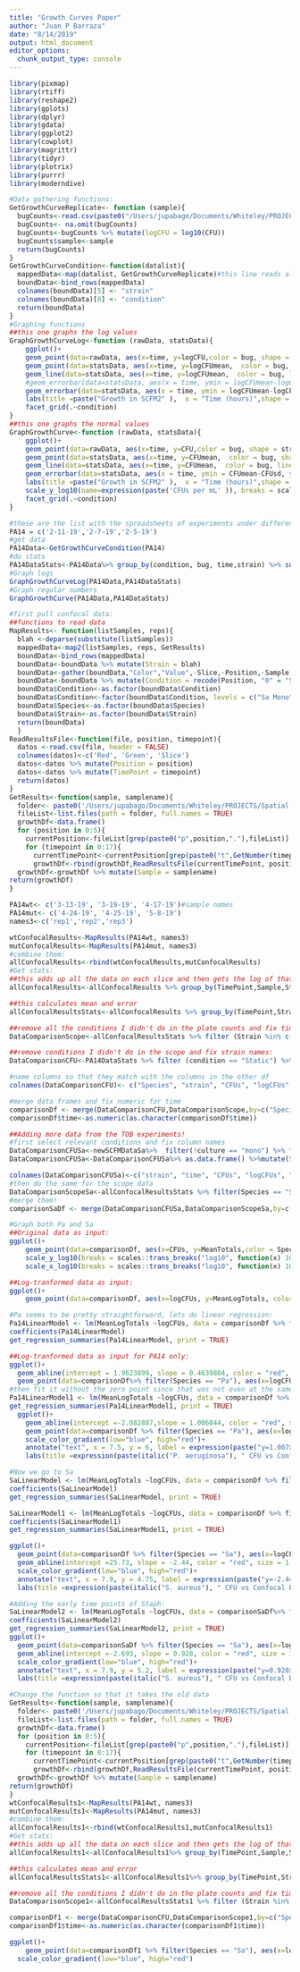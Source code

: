```yaml
---
title: "Growth Curves Paper"
author: "Juan P Barraza"
date: "8/14/2019"
output: html_document
editor_options: 
  chunk_output_type: console
---
```


```r
library(pixmap)
library(rtiff)
library(reshape2)
library(gplots)
library(dplyr)
library(gdata)
library(ggplot2)
library(cowplot)
library(magrittr)
library(tidyr)
library(plotrix)
library(purrr)
library(moderndive)

#Data gathering functions:
GetGrowthCurveReplicate<- function (sample){
  bugCounts<-read.csv(paste0("/Users/jupabago/Documents/Whiteley/PROJECTS/Spatial paper Data/GrowthCurves/", sample, ".csv"),header = TRUE)
  bugCounts<- na.omit(bugCounts)
  bugCounts<-bugCounts %>% mutate(logCFU = log10(CFU))
  bugCounts$sample<-sample
  return(bugCounts)
}
GetGrowthCurveCondition<-function(datalist){
  mappedData<-map(datalist, GetGrowthCurveReplicate)#this line reads all the files on the list
  boundData<-bind_rows(mappedData)
  colnames(boundData)[5] <- "strain"
  colnames(boundData)[8] <- "condition"
  return(boundData)
}
#Graphing functions
##this one graphs the log values
GraphGrowthCurveLog<-function (rawData, statsData){
    ggplot()+
    geom_point(data=rawData, aes(x=time, y=logCFU,color = bug, shape = strain),   size=2)+
    geom_point(data=statsData, aes(x=time, y=logCFUmean,  color = bug, shape = strain), size=2)+
    geom_line(data=statsData, aes(x=time, y=logCFUmean,  color = bug, linetype = strain), size=2)+
    #geom_errorbar(data=statsData, aes(x = time, ymin = logCFUmean-logCFUsd, ymax = logCFUmean+logCFUsd, color = bug, linetype = strain), width = 0, size = 1)+
    geom_errorbar(data=statsData, aes(x = time, ymin = logCFUmean-logCFUse, ymax = logCFUmean+logCFUse, color = bug, linetype = strain), width = 0, size = 1)+
    labs(title =paste("Growth in SCFM2" ),  x = "Time (hours)",shape = "Culture condition", color = "Bug")+
    facet_grid(.~condition)
}
##this one graphs the normal values
GraphGrowthCurve<-function (rawData, statsData){
    ggplot()+
    geom_point(data=rawData, aes(x=time, y=CFU,color = bug, shape = strain),   size=2)+
    geom_point(data=statsData, aes(x=time, y=CFUmean,  color = bug, shape = strain), size=2)+
    geom_line(data=statsData, aes(x=time, y=CFUmean,  color = bug, linetype = strain), size=2)+
    geom_errorbar(data=statsData, aes(x = time, ymin = CFUmean-CFUsd, ymax = CFUmean+CFUsd, color = bug, linetype = strain), width = 0, size = 1)+
    labs(title =paste("Growth in SCFM2" ),  x = "Time (hours)",shape = "strain", color = "Bug")+
    scale_y_log10(name=expression(paste('CFUs per mL' )), breaks = scales::trans_breaks("log10", function(x) 10^x), labels = scales::trans_format("log10", scales::math_format(10^.x)))+
    facet_grid(.~condition)
}
```

```r
#these are the list with the spreadsheets of experiments under different conditions
PA14 = c('2-11-19','2-7-19','2-5-19')
#get data
PA14Data<-GetGrowthCurveCondition(PA14)
#do stats
PA14DataStats<-PA14Data%>% group_by(condition, bug, time,strain) %>% summarise(CFUmean = mean (CFU), CFUsd = sd(CFU), CFUse = std.error(CFU), logCFUmean = mean (logCFU), logCFUsd = sd(logCFU),logCFUse = std.error(logCFU))
#Graph logs
GraphGrowthCurveLog(PA14Data,PA14DataStats)
#Graph regular numbers
GraphGrowthCurve(PA14Data,PA14DataStats)

```

```r
#first pull confocal data:
##functions to read data
MapResults<- function(listSamples, reps){
  blah <-deparse(substitute(listSamples))
  mappedData<-map2(listSamples, reps, GetResults)
  boundData<-bind_rows(mappedData)
  boundData<-boundData %>% mutate(Strain = blah)
  boundData<-gather(boundData,"Color","Value",-Slice,-Position,-Sample,-TimePoint,-Strain) %>% mutate(LogValue=ifelse(Value>0,log10(Value),0))
  boundData<-boundData %>% mutate(Condition = recode(Position, "0" = "Sa Mono", "1" = "Pa Mono", "2" = "Pa:Sa 1:1", "3" = "Pa:Sa 10:1", "4" = "Pa:Sa 1:100", "5" = "Pa:Sa 1:10" )) %>% mutate(Species = recode(Color, "Red" = "Sa", "Green" = "Pa")) %>% mutate(ZDistance = Slice *0.44)
  boundData$Condition<-as.factor(boundData$Condition)
  boundData$Condition<-factor(boundData$Condition, levels = c("Sa Mono", "Pa Mono", "Pa:Sa 1:1", "Pa:Sa 1:10", "Pa:Sa 1:100","Pa:Sa 10:1"))
  boundData$Species<-as.factor(boundData$Species)
  boundData$Strain<-as.factor(boundData$Strain)
  return(boundData)
  }
ReadResultsFile<-function(file, position, timepoint){
  datos <-read.csv(file, header = FALSE)
  colnames(datos)<-c('Red', 'Green', 'Slice')
  datos<-datos %>% mutate(Position = position)
  datos<-datos %>% mutate(TimePoint = timepoint)
  return(datos)
}
GetResults<-function(sample, samplename){
  folder<- paste0('/Users/jupabago/Documents/Whiteley/PROJECTS/Spatial paper Data/Microscopy Data/Other Data1/',sample,'/results')#the path needs to be "Other Data1"
  fileList<-list.files(path = folder, full.names = TRUE)
  growthDf<-data.frame()
  for (position in 0:5){
    currentPosition<-fileList[grep(paste0("p",position,"."),fileList)]
    for (timepoint in 0:17){
      currentTimePoint<-currentPosition[grep(paste0("t",GetNumber(timepoint),"_"),currentPosition)]
      growthDf<-rbind(growthDf,ReadResultsFile(currentTimePoint, position, timepoint))}}
  growthDf<-growthDf %>% mutate(Sample = samplename)
return(growthDf)
}

PA14wt<- c('3-13-19', '3-19-19', '4-17-19')#sample names 
PA14mut<- c('4-24-19', '4-25-19', '5-8-19')
names3<-c('rep1','rep2','rep3')

wtConfocalResults<-MapResults(PA14wt, names3)
mutConfocalResults<-MapResults(PA14mut, names3)
#combine them:
allConfocalResults<-rbind(wtConfocalResults,mutConfocalResults)
#Get stats:
##this adds up all the data on each slice and then gets the log of that total
allConfocalResults<-allConfocalResults %>% group_by(TimePoint,Sample,Strain,Condition,Species) %>% summarise(Totals = sum (Value))%>% mutate(LogTotals = ifelse(Totals>0, log10(Totals), 0))

##this calculates mean and error
allConfocalResultsStats<-allConfocalResults %>% group_by(TimePoint,Strain,Condition,Species) %>% summarise(MeanTotals = mean(Totals), SDTotals = sd(Totals), MeanLogTotals = mean(LogTotals), SDLogTotals = sd(LogTotals)) 

##remove all the conditions I didn't do in the plate counts and fix time points:
DataComparisonScope<-allConfocalResultsStats %>% filter (Strain %in% c("PA14wt","PA14mut")) %>% filter(Condition == "Pa:Sa 1:1") %>%  filter(TimePoint %in% c(0,3,7,11,15)) %>% select(Condition,TimePoint, Strain, Species, MeanTotals, MeanLogTotals) %>% mutate(time = ifelse(TimePoint>0, TimePoint+1, 0)) #The timePoint thing is because I start imaging after one hour and I don't have a time zero on scope

##remove conditions I didn't do in the scope and fix strain names:
DataComparisonCFU<-PA14DataStats %>% filter (condition == "Static") %>% select(bug, strain, CFUmean, logCFUmean, condition, time)%>% as.data.frame() %>% mutate(Strain = recode(DataComparisonCFU$strain, wt = "PA14wt", mut = "PA14mut"))

#name columns so that they match with the columns in the other df
colnames(DataComparisonCFU)<- c("Species", "strain", "CFUs", "logCFUs","Static", "time", "Strain")

#merge data frames and fix numeric for time
comparisonDf <- merge(DataComparisonCFU,DataComparisonScope,by=c("Species","Strain", "time"))
comparisonDf$time<-as.numeric(as.character(comparisonDf$time))

##Adding more data from the TOB experiments!
#first select relevant conditions and fix column names
DataComparisonCFUSa<-newSCFMDataSa%>%  filter(!culture == "mono") %>% filter(antibiotic == "Control") %>% select(CFU, culture, bug, timePoint, antibiotic, logTranformed,sample, condition) %>% group_by(culture, timePoint) %>% summarise(meanCFU = mean(CFU), meanLogCFU = mean(logTranformed))  
DataComparisonCFUSa<-DataComparisonCFUSa%>% as.data.frame() %>%mutate(Strain = recode(DataComparisonCFUSa$culture, wt = "PA14wt", mut = "PA14mut"))

colnames(DataComparisonCFUSa)<-c("strain", "time", "CFUs", "logCFUs", "Strain")
#then do the same for the scope data
DataComparisonScopeSa<-allConfocalResultsStats %>% filter(Species == "Sa")%>% filter (Strain %in% c("PA14wt","PA14mut")) %>% filter(Condition == "Pa:Sa 1:1") %>%  filter(TimePoint %in% c(0,2,3,4)) %>% select(Condition,TimePoint, strain, Species, MeanTotals, MeanLogTotals) %>% mutate(time = ifelse(TimePoint>0, TimePoint+1, 0)) #The timePoint thing is because I start imaging after one hour and I don't have a time zero on scope
#merge them!
comparisonSaDf <- merge(DataComparisonCFUSa,DataComparisonScopeSa,by=c("time","Strain"))

```

```r
#Graph both Pa and Sa
##Original data as input:
ggplot()+
    geom_point(data=comparisonDf, aes(x=CFUs, y=MeanTotals,color = Species, shape = Strain),   size=4)+
    scale_y_log10(breaks = scales::trans_breaks("log10", function(x) 10^x), labels = scales::trans_format("log10", scales::math_format(10^.x)))+
    scale_x_log10(breaks = scales::trans_breaks("log10", function(x) 10^x), labels = scales::trans_format("log10", scales::math_format(10^.x)))

##Log-tranformed data as input:
ggplot()+
    geom_point(data=comparisonDf, aes(x=logCFUs, y=MeanLogTotals, color = Species, shape = Strain),   size=4)

#Pa seems to be pretty straightforward, lets do linear regression:
Pa14LinearModel <- lm(MeanLogTotals ~logCFUs, data = comparisonDf %>% filter (Species == "Pa"))
coefficients(Pa14LinearModel)
get_regression_summaries(Pa14LinearModel, print = TRUE)

##Log-tranformed data as input for PA14 only:
ggplot()+
  geom_abline(intercept = 1.9623899, slope = 0.4639804, color = "red", size = 3 )+
  geom_point(data=comparisonDf%>% filter(Species == "Pa"), aes(x=logCFUs,y=MeanLogTotals,  color = Species, shape = Strain),   size=4)
#then fit it without the zero point since that was not even at the same time
Pa14LinearModel1 <- lm(MeanLogTotals ~logCFUs, data = comparisonDf %>% filter (Species == "Pa") %>% filter(!time == 0))
get_regression_summaries(Pa14LinearModel1, print = TRUE)
  ggplot()+
    geom_abline(intercept =-2.882887,slope = 1.006844, color = "red", size = 1, linetype = "dashed" )+
    geom_point(data=comparisonDf %>% filter(Species == "Pa"), aes(x=logCFUs,y=MeanLogTotals,  color = time, shape = Strain),size=4)+
    scale_color_gradient(low="blue", high="red")+
    annotate("text", x = 7.5, y = 6, label = expression(paste("y=1.007x-2.883  ", R^2, "= 0.9")), color = "red", size = 8)+
    labs(title =expression(paste(italic("P. aeruginosa"), " CFU vs Confocal Biomass")), x = "Log CFUs",y = "Biomass from Scope")

#Now we go to Sa
SaLinearModel <- lm(MeanLogTotals ~logCFUs, data = comparisonDf %>% filter (Species == "Sa"))
coefficients(SaLinearModel)
get_regression_summaries(SaLinearModel, print = TRUE)

SaLinearModel1 <- lm(MeanLogTotals ~logCFUs, data = comparisonDf %>% filter (Species == "Sa")%>% filter(!time == 0))
coefficients(SaLinearModel1)
get_regression_summaries(SaLinearModel1, print = TRUE)

ggplot()+
  geom_point(data=comparisonDf %>% filter(Species == "Sa"), aes(x=logCFUs,y=MeanLogTotals,  color = time, shape = Strain),size=4)+
  geom_abline(intercept =25.73, slope = -2.44, color = "red", size = 1, linetype = "dashed" )+
  scale_color_gradient(low="blue", high="red")+
  annotate("text", x = 7.9, y = 4.75, label = expression(paste("y=-2.44x+25.73  ", R^2, "= 0.619")), color = "red", size = 8)+
  labs(title =expression(paste(italic("S. aureus"), " CFU vs Confocal Biomass")), x = "Log CFUs",y = "Biomass from Scope")

#Adding the early time points of Staph:
SaLinearModel2 <- lm(MeanLogTotals ~logCFUs, data = comparisonSaDf%>% filter(!time == 0))
coefficients(SaLinearModel2)
get_regression_summaries(SaLinearModel2, print = TRUE)
ggplot()+
  geom_point(data=comparisonSaDf %>% filter(Species == "Sa"), aes(x=logCFUs,y=MeanLogTotals,  color = time, shape = Strain),size=4)+
  geom_abline(intercept =-2.693, slope = 0.928, color = "red", size = 1, linetype = "dashed" )+
  scale_color_gradient(low="blue", high="red")+
  annotate("text", x = 7.9, y = 5.2, label = expression(paste("y=0.928x-2.693 ", R^2, "= 0.59")), color = "red", size = 8)+
  labs(title =expression(paste(italic("S. aureus"), " CFU vs Confocal Biomass")), x = "Log CFUs",y = "Biomass from Scope")

```

```r
#Change the function so that it takes the old data
GetResults<-function(sample, samplename){
  folder<- paste0('/Users/jupabago/Documents/Whiteley/PROJECTS/Spatial paper Data/Microscopy Data/Other Data/',sample,'/results')#the path needs to be "Other Data"
  fileList<-list.files(path = folder, full.names = TRUE)
  growthDf<-data.frame()
  for (position in 0:5){
    currentPosition<-fileList[grep(paste0("p",position,"."),fileList)]
    for (timepoint in 0:17){
      currentTimePoint<-currentPosition[grep(paste0("t",GetNumber(timepoint),"_"),currentPosition)]
      growthDf<-rbind(growthDf,ReadResultsFile(currentTimePoint, position, timepoint))}}
  growthDf<-growthDf %>% mutate(Sample = samplename)
return(growthDf)
}
wtConfocalResults1<-MapResults(PA14wt, names3)
mutConfocalResults1<-MapResults(PA14mut, names3)
#combine them:
allConfocalResults1<-rbind(wtConfocalResults1,mutConfocalResults1)
#Get stats:
##this adds up all the data on each slice and then gets the log of that total
allConfocalResults1<-allConfocalResults1%>% group_by(TimePoint,Sample,Strain,Condition,Species) %>% summarise(Totals = sum (Value))%>% mutate(LogTotals = ifelse(Totals>0, log10(Totals), 0))

##this calculates mean and error
allConfocalResultsStats1<-allConfocalResults1%>% group_by(TimePoint,Strain,Condition,Species) %>% summarise(MeanTotals = mean(Totals), SDTotals = sd(Totals), MeanLogTotals = mean(LogTotals), SDLogTotals = sd(LogTotals)) 

##remove all the conditions I didn't do in the plate counts and fix time points:
DataComparisonScope1<-allConfocalResultsStats1 %>% filter (Strain %in% c("PA14wt","PA14mut")) %>% filter(Condition == "Pa:Sa 1:1") %>%  filter(TimePoint %in% c(0,3,7,11,15)) %>% select(Condition,TimePoint, Strain, Species, MeanTotals, MeanLogTotals) %>% mutate(time = ifelse(TimePoint>0, TimePoint+1, 0)) #The timePoint thing is because I start imaging after one hour and I don't have a time zero on scope

comparisonDf1 <- merge(DataComparisonCFU,DataComparisonScope1,by=c("Species","Strain", "time"))
comparisonDf1$time<-as.numeric(as.character(comparisonDf1$time))

ggplot()+
    geom_point(data=comparisonDf1 %>% filter(Species == "Sa"), aes(x=logCFUs, y=MeanLogTotals, color = time, shape = Strain),   size=4)+
  scale_color_gradient(low="blue", high="red")
```
